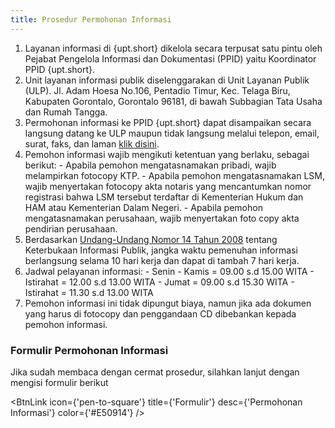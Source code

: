 ```yaml
---
title: Prosedur Permohonan Informasi
---
```



1. Layanan informasi di {upt.short} dikelola secara terpusat satu pintu oleh Pejabat Pengelola Informasi dan Dokumentasi (PPID) yaitu Koordinator PPID {upt.short}.
2. Unit layanan informasi publik diselenggarakan di Unit Layanan Publik (ULP). Jl. Adam Hoesa No.106, Pentadio Timur, Kec. Telaga Biru, Kabupaten Gorontalo, Gorontalo 96181, di bawah Subbagian Tata Usaha dan Rumah Tangga.
3. Permohonan informasi ke PPID {upt.short} dapat disampaikan secara langsung datang ke ULP maupun tidak langsung melalui telepon, email, surat, faks, dan laman [klik disini](/kontak).
4. Pemohon informasi wajib mengikuti ketentuan yang berlaku, sebagai berikut:
        - Apabila pemohon mengatasnamakan pribadi, wajib melampirkan fotocopy KTP.
        - Apabila pemohon mengatasnamakan LSM, wajib menyertakan fotocopy akta notaris yang mencantumkan nomor registrasi bahwa LSM tersebut terdaftar di Kementerian Hukum dan HAM atau Kementerian Dalam Negeri.
        - Apabila pemohon mengatasnamakan perusahaan, wajib menyertakan foto copy akta pendirian perusahaan.
5. Berdasarkan [Undang-Undang Nomor 14 Tahun 2008](http://ult.kemdikbud.go.id/uploads/dokumen/undang-undang-nomor-14-tahun-2008.pdf) tentang Keterbukaan Informasi Publik, jangka waktu pemenuhan informasi berlangsung selama 10 hari kerja dan dapat di tambah 7 hari kerja.
6. Jadwal pelayanan informasi:
        - Senin - Kamis = 09.00 s.d 15.00 WITA
        - Istirahat = 12.00 s.d 13.00 WITA
        - Jumat = 09.00 s.d 15.30 WITA
        - Istirahat = 11.30 s.d 13.00 WITA
7. Pemohon informasi ini tidak dipungut biaya, namun jika ada dokumen yang harus di fotocopy dan penggandaan CD dibebankan kepada pemohon informasi.

### Formulir Permohonan Informasi

Jika sudah membaca dengan cermat prosedur, silahkan lanjut dengan mengisi formulir berikut

<BtnLink icon={'pen-to-square'} 
    title={'Formulir'}
    desc={'Permohonan Informasi'}
    color={'#E50914'}
     />